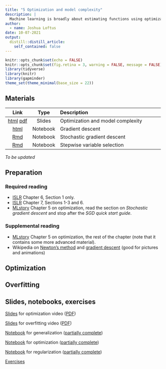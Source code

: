```yaml
---
title: "5 Optimization and model complexity"
description: |
  Machine learning is broadly about estimating functions using optimization algorithms. We can think of these as searching through a space of functions to find one that minimizes a measure of inaccuracy or loss.
author:
  - name: Joshua Loftus
date: 10-07-2021
output:
  distill::distill_article:
    self_contained: false
---
```


```r
knitr::opts_chunk$set(echo = FALSE)
knitr::opts_chunk$set(fig.retina = 3, warning = FALSE, message = FALSE)
library(tidyverse)
library(knitr)
library(gapminder)
theme_set(theme_minimal(base_size = 22))
```

## Materials

| Link | Type | Description             |
|:----:|:----:|:------------------------|
| [html](slides/05-1-optimization.html)  [pdf](slides/05-1-optimization_handout.pdf) | Slides | Optimization and model complexity
| [html](../04-classification/notebooks/gradient_descent.html) | Notebook | Gradient descent |
| [Rmd](notebooks/SGD.Rmd) | Notebook | Stochastic gradient descent |
| [Rmd](notebooks/leaps.Rmd) | Notebook | Stepwise variable selection |

*To be updated*

## Preparation

### Required reading

- [ISLR](https://www.statlearning.com/) Chapter 6, Section 1 only.
- [ISLR](https://www.statlearning.com/) Chapter 7, Sections 1-3 and 6.
- [MLstory](https://mlstory.org/) Chapter 5 on optimization, read the section on *Stochastic gradient descent* and stop after the *SGD quick start guide*.

### Supplemental reading

- [MLstory](https://mlstory.org/) Chapter 5 on optimization, the rest of the chapter (note that it contains some more advanced material).
- Wikipedia on [Newton's method](https://en.wikipedia.org/wiki/Newton%27s_method_in_optimization) and [gradient descent](https://en.wikipedia.org/wiki/Gradient_descent) (good for pictures and animations)

## Optimization

## Overfitting

## Slides, notebooks, exercises

[Slides](slides/05-1-optimization.html) for optimization video ([PDF](slides/optimization.pdf))

[Slides](slides/05-2-overfitting.html) for overfitting video ([PDF](slides/overfitting.pdf))

[Notebook](notebooks/generalization.Rmd) for generalization ([partially complete](notebooks/generalization_incomplete.html))

[Notebook](notebooks/optimization.Rmd) for optimization ([partially complete](notebooks/optimization_incomplete.html))

[Notebook](notebooks/regularization.Rmd) for regularization ([partially complete](notebooks/regularization_incomplete.html))

[Exercises](exercises/set2.html) 
